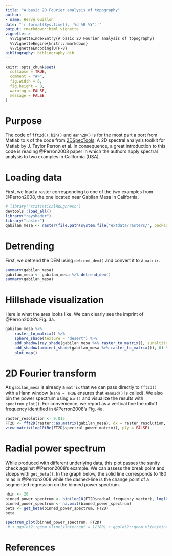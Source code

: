 ```yaml
---
title: "A basic 2D Fourier analysis of topography"
author:
- name: Hervé Guillon
date: "`r format(Sys.time(), '%d %B %Y')`"
output: rmarkdown::html_vignette
vignette: >
  %\VignetteIndexEntry{A basic 2D Fourier analysis of topography}
  %\VignetteEngine{knitr::rmarkdown}
  %\VignetteEncoding{UTF-8}
bibliography: bibliography.bib
---
```


```r
knitr::opts_chunk$set(
  collapse = TRUE,
  comment = "#>",
  fig.width = 8, 
  fig.height = 8,
  warning = FALSE,
  message = FALSE
)
```

# Purpose

The code of `fft2d()`, `bin()` and `Hann2D()` is for the most part a port from Matlab to `R` of the code from [2DSpecTools](https://web.mit.edu/perron/www/files/2DSpecTools-v1.1.zip): A 2D spectral analysis toolkit for Matlab by J. Taylor Perron et al.
In consequence, a great introduction to this code is reading @Perron2008 paper in which the authors apply spectral analysis to two examples in California (USA).

# Loading data

First, we load a raster corresponding to one of the two examples from @Perron2008, the one located near Gabilan Mesa in California. 

```r
# library("statisticalRoughness")
devtools::load_all()
library("rayshader")
library("raster")
gabilan_mesa <- raster(file.path(system.file("extdata/rasters/", package = "statisticalRoughness"), "gabilan_mesa.tif"))
```

# Detrending

First, we detrend the DEM using `detrend_dem()` and convert it to a `matrix`.

```r
summary(gabilan_mesa)
gabilan_mesa <- gabilan_mesa %>% detrend_dem() 
summary(gabilan_mesa)
```

# Hillshade visualization

Here is what the area looks like.
We can clearly see the imprint of @Perron2008's Fig. 3a.
```r
gabilan_mesa %>%
	raster_to_matrix() %>%
	sphere_shade(texture = "desert") %>%
    add_shadow(ray_shade(gabilan_mesa %>% raster_to_matrix(), sunaltitude = 45), max_darken = 0.3) %>%  
    add_shadow(ambient_shade(gabilan_mesa %>% raster_to_matrix()), 0) %>%
    plot_map()
```

# 2D Fourier transform


As `gabilan_mesa` is already a `matrix` that we can pass directly to `fft2d()` with a Hann window (`Hann = TRUE` ensures that `Hann2d()` is called).
We also bin the power spectrum using `bin()` and visualize the results with `spectrum_plot()`.
For convenience, we report as a vertical line the rolloff frequency identified in @Perron2008's Fig. 4a.

```r
raster_resolution <- 9.015
FT2D <- fft2D(raster::as.matrix(gabilan_mesa), dx = raster_resolution, dy = raster_resolution, Hann = TRUE)
view_matrix(log10(Re(FT2D$spectral_power_matrix)), ply = FALSE)
```

# Radial power spectrum

While produced with different underlying data, this plot passes the sanity check against @Perron2008's example.
We can assess the break point and sloeps with `get_beta()`.
In the graph below, the solid line corresponds to 180 m as in @Perron2008 while the dashed-line is the change point of a segmented regression on the binned power spectrum.

```r
nbin <- 20
binned_power_spectrum <- bin(log10(FT2D$radial_frequency_vector), log10(FT2D$spectral_power_vector), nbin)
binned_power_spectrum <- na.omit(binned_power_spectrum)
beta <- get_beta(binned_power_spectrum, FT2D)
beta
```

```r
spectrum_plot(binned_power_spectrum, FT2D)
 # + ggplot2::geom_vline(xintercept = 1/180) + ggplot2::geom_vline(xintercept = beta$fc, lty = 2)
```

# References